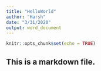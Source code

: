 ```yaml
---
title: "HelloWorld"
author: "Harsh"
date: "3/31/2020"
output: word_document
---
```


```r
knitr::opts_chunk$set(echo = TRUE)
```

## This is a markdown file.